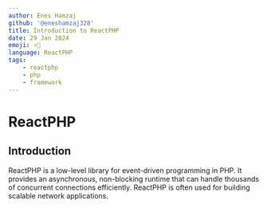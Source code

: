 ---
author: Enes Hamzaj
github: '@eneshamzaj328'
title: Introduction to ReactPHP
date: 29 Jan 2024
emoji: ⚛️🐘
language: ReactPHP
tags:
    - reactphp
    - php
    - framework
---

# ReactPHP

## Introduction

ReactPHP is a low-level library for event-driven programming in PHP. It provides an asynchronous, non-blocking runtime that can handle thousands of concurrent connections efficiently. ReactPHP is often used for building scalable network applications.
